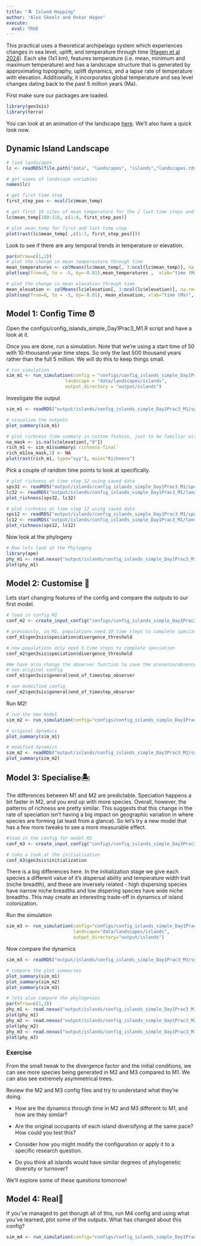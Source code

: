 ```yaml
---
title: "🏝️ Island Hopping"
author: "Alex Skeels and Oskar Hagen"
execute: 
  eval: TRUE
---
```


This practical uses a theoretical archipelago system which experiences changes in sea level, uplift, and temperature through time ([Hagen et al 2024](https://royalsocietypublishing.org/doi/full/10.1098/rstb.2023.0140)). Each site (1x1 km), features temperature (i.e. mean, minimum and maximum temperature) and has a landscape structure that is generated by approximating topography, uplift dynamics, and a lapse rate of temperature with elevation. Additionally, it incorporates global temperature and sea level changes dating back to the past 5 million years (Ma).

First make sure our packages are loaded.

```r
library(gen3sis)
library(terra)
```

You can look at an animation of the landscape [here](https://raw.githubusercontent.com/ohagen/DispDiv3/main/figures/AnimationS1_patch_dynamics.gif). We'll also have a quick look now.

## Dynamic Island Landscape {.unnumbered}

```r
# load landscapes
lc <- readRDS(file.path("data", "landscapes", "islands","landscapes.rds"))

# get names of landscape variables
names(lc)

# get first time step
first_step_pos <- ncol(lc$mean_temp)

# get first 10 sites of mean temperature for the 2 last time steps and the first (oldest) time step
lc$mean_temp[100:110, c(1:4, first_step_pos)]
```

```r
# plot mean_temp for first and last time step
plot(rast(lc$mean_temp[ ,c(1:3, first_step_pos)]))
```

Look to see if there are any temporal trends in temperature or elevation.

```r
par(mfrow=c(1,2))
# plot the change in mean tempereature through time
mean_temperatures <- colMeans(lc$mean_temp[, 3:ncol(lc$mean_temp)], na.rm=T)
plot(seq(from=0, to = -5, by=-0.01),mean_temperatures ,  xlab="time (Ma)", ylab="mean temperature", type='l')

# plot the change in mean elevation through time
mean_elevation <- colMeans(lc$elevation[, 3:ncol(lc$elevation)], na.rm=T)
plot(seq(from=0, to = -5, by=-0.01), mean_elevation, xlab="time (Ma)", ylab="mean elevation", type='l')
```

## Model 1: Config Time ⏰ {.unnumbered}

Open the configs/config_islands_simple_Day1Prac3_M1.R script and have a look at it.

Once you are done, run a simulation. Note that we're using a start time of 50 with 10-thousand-year time steps. So only the last 500 thousand years rather than the full 5 million. We will do this to keep things small.

```r
# run simulation
sim_m1 <- run_simulation(config = "configs/config_islands_simple_Day1Prac3_M1.R", 
                      landscape = "data/landscapes/islands", 
                      output_directory = "output/islands")
```

Investigate the output

```r
sim_m1 <- readRDS("output/islands/config_islands_simple_Day1Prac3_M1/sgen3sis.rds")
```

```r
# visualize the outputs
plot_summary(sim_m1)
```

```r
# plot richness from summary in custom fashion, jsut to be familiar with the output
na_mask <- is.na(lc$elevation[,"0"])
rich_m1 <- sim_m1$summary$`richness-final`
rich_m1[na_mask,3] <- NA
plot(rast(rich_m1, type="xyz"), main="Richness")
```

Pick a couple of random time points to look at specifically.

```r
# plot richness at time step 32 using saved data
sps32 <- readRDS("output/islands/config_islands_simple_Day1Prac3_M1/species/species_t_32.rds")
lc32 <- readRDS("output/islands/config_islands_simple_Day1Prac3_M1/landscapes/landscape_t_32.rds")
plot_richness(sps32, lc32)

# plot richness at time step 12 using saved data
sps12 <- readRDS("output/islands/config_islands_simple_Day1Prac3_M1/species/species_t_12.rds")
lc12 <- readRDS("output/islands/config_islands_simple_Day1Prac3_M1/landscapes/landscape_t_12.rds")
plot_richness(sps12, lc12)

```

Now look at the phylogeny

```r
# Now lets look at the Phylogeny
library(ape)
phy_m1 <- read.nexus("output/islands/config_islands_simple_Day1Prac3_M1/phy.nex")
plot(phy_m1)
```

## Model 2: Customise 💅 {.unnumbered}

Lets start changing features of the config and compare the outputs to our first model.

```r
# load in config M2
conf_m2 <- create_input_config("configs/config_islands_simple_Day1Prac3_M2.R")

# previously, in M1, populations need 10 time steps to complete speciation
conf_m1$gen3sis$speciation$divergence_threshold

# now populations only need 5 time steps to complete speciation
conf_m2$gen3sis$speciation$divergence_threshold

#We have also change the observer function to save the presence/absence matrix for each time step.
# see original config
conf_m1$gen3sis$general$end_of_timestep_observer 

# see modeified config
conf_m2$gen3sis$general$end_of_timestep_observer 
```

Run M2!

```r
# run the new model
sim_m2 <- run_simulation(config="configs/config_islands_simple_Day1Prac3_M2.R", landscape="data/landscapes/islands", output_directory="output/islands")
```

```r
# original dynamics
plot_summary(sim_m1)

# modified dynamics
sim_m2 <- readRDS("output/islands/config_islands_simple_Day1Prac3_M2/sgen3sis.rds")
plot_summary(sim_m2)
```

## Model 3: Specialise🏝️ {.unnumbered}

The differences between M1 and M2 are predictable. Speciation happens a bit faster in M2, and you end up with more species. Overall, however, the patterns of richness are pretty similar. This suggests that this change in the rate of speciation isn't having a big impact on geographic variation in where species are forming (at least from a glance). So let's try a new model that has a few more tweaks to see a more measurable effect.

```r
#load in the config for model M3
conf_m3 <- create_input_config("configs/config_islands_simple_Day1Prac3_M3.R")

# take a look at the initialisation
conf_m3$gen3sis$initialization

```

There is a big differences here. In the initialization stage we give each species a different value of it's dispersal ability and temperature width trait (niche breadth), and these are inversely related - high dispersing species have narrow niche breadths and low dispering species have wide niche breadths. This may create an interesting trade-off in dynamics of island colonization.

Run the simulation

```r
sim_m3 <- run_simulation(config="configs/config_islands_simple_Day1Prac3_M3.R", 
                         landscape="data/landscapes/islands",
                         output_directory="output/islands")

```

Now compare the dynamics

```r
sim_m3 <- readRDS("output/islands/config_islands_simple_Day1Prac3_M3/sgen3sis.rds")

# compare the plot summaries
plot_summary(sim_m1)
plot_summary(sim_m2)
plot_summary(sim_m3)

```

```r
# lets also compare the phylogenies
par(mfrow=c(1,3))
phy_m1 <- read.nexus("output/islands/config_islands_simple_Day1Prac3_M1/phy.nex")
plot(phy_m1)
phy_m2 <- read.nexus("output/islands/config_islands_simple_Day1Prac3_M2/phy.nex")
plot(phy_m2)
phy_m3 <- read.nexus("output/islands/config_islands_simple_Day1Prac3_M3/phy.nex")
plot(phy_m3)
```

### Exercise {.unnumbered}

From the small tweak to the divergence factor and the initial conditions, we can see more species being generated in M2 and M3 compared to M1. We can also see extremely asymmetrical trees.

Review the M2 and M3 config files and try to understand what they're doing.

-   How are the dynamics through time in M2 and M3 different to M1, and how are they similar?

-   Are the original occupants of each island diversifying at the same pace? How could you test this?

-   Consider how you might modify the configuration or apply it to a specific research question.

-   Do you think all islands would have similar degrees of phylogenetic diversity or turnover?

We'll explore some of these questions tomorrow!

## Model 4: Real👀 {.unnumbered}

If you've managed to get thorugh all of this, run M4 config and using what you've learned, plot some of the outputs. What has changed about this config?

```r
sim_m4 <- run_simulation(config="configs/config_islands_simple_Day1Prac3_M4.R", landscape="data/landscapes/islands", output_directory="output/islands")
```

